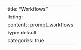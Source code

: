 ---
title: "Workflows"
listing: 
    contents: prompt_workflows
    type: default
    categories: true
---